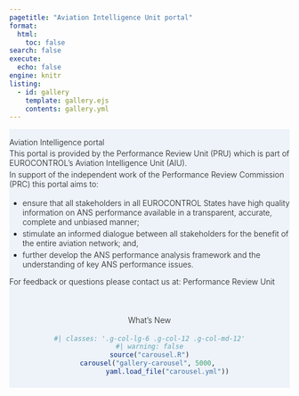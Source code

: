 ```yaml
---
pagetitle: "Aviation Intelligence Unit portal"
format:
  html:
    toc: false
search: false
execute:
  echo: false
engine: knitr
listing:
  - id: gallery
    template: gallery.ejs
    contents: gallery.yml
---
```


::: {#hero-banner .column-screen}
::: {.grid .column-page}
::: {.headline .g-col-lg-6 .g-col-12 .g-col-md-12}
::: h1
Aviation Intelligence portal
:::

This portal is provided by the [Performance Review Unit (PRU)](/about/us/) which is part of EUROCONTROL's Aviation Intelligence Unit (AIU).

In support of the independent work of the [Performance Review Commission (PRC)](/about/prc/) this portal aims to:

-   ensure that all stakeholders in all [EUROCONTROL States](/definition/eurocontrol-area/) have high quality information on [ANS](/acronym/ans/) performance available in a transparent, accurate, complete and unbiased manner;
-   stimulate an informed dialogue between all stakeholders for the benefit of the entire aviation network; and,
-   further develop the [ANS](/acronym/ans/) performance analysis framework and the understanding of key [ANS](/acronym/ans/) performance issues.

For feedback or questions please contact us at: [Performance Review Unit](mailto:PRU-Support@eurocontrol.int)
:::

::: {#whatsnew .headline .g-col-lg-6 .g-col-12 .g-col-md-12}
::: h3
What's New
:::

```r
#| classes: '.g-col-lg-6 .g-col-12 .g-col-md-12'
#| warning: false
source("carousel.R")
carousel("gallery-carousel", 5000, 
         yaml.load_file("carousel.yml"))
```
:::
:::
:::

::: {#gallery .column-page}
:::

```{=html}
<style>

#hero-banner {
  padding-top: 15px;
  background-color: rgb(237,243,249);
}

#quarto-content main { 
  margin-top: 0;
  padding-top: 0;
}

html {
  scroll-behavior: smooth;
}

.headline {
  font-size: 1.em;
  font-weight: 300;
  padding-bottom: 0.5em;
}

.headline p {
  margin: 0;
  padding-bottom: 0.2rem;
}

.headline a {
  text-decoration: none;
}

.headline ul li {
  margin-bottom: 0.3em;
}

.carousel.card {
  padding-top: 2em;
}

#whatsnew {
  padding-top: 3em;
  text-align:center;
}

.carousel img {
  width: 80%;
  margin-bottom: 110px;
}

.carousel-control-prev-icon, .carousel-control-next-icon {
  margin-bottom: 110px;
}

.carousel-caption {
  padding-top: 1em;
}

.touch {
  
}
</style>
```
